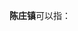 '''陈庄镇'''可以指：
{{PRC admin/disambig|13/01/26/103/000|13/09/29/106/000|37/05/22/103/000|61/05/26/113/000}}
{{disambig|cat=三字中国镇名消歧义}}